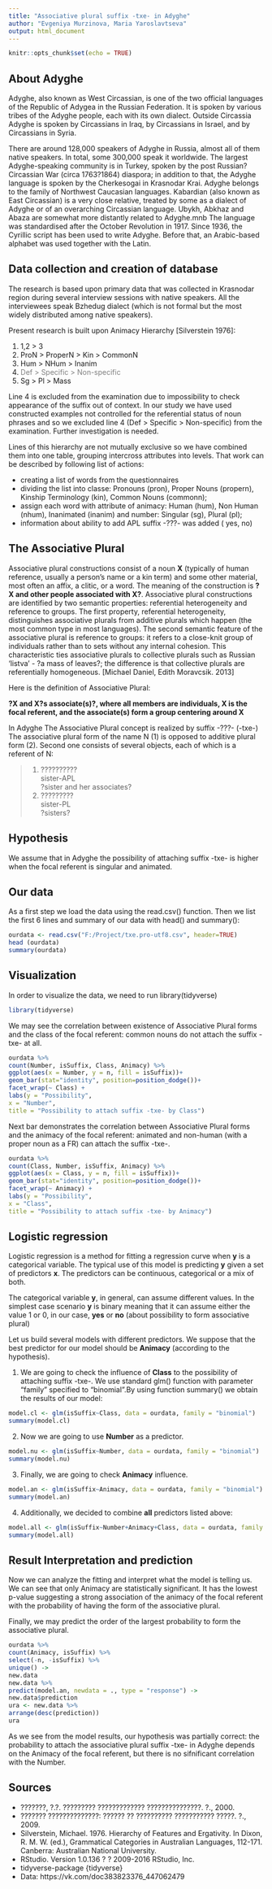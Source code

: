 ```yaml
---
title: "Associative plural suffix -txe- in Adyghe"
author: "Evgeniya Murzinova, Maria Yaroslavtseva"
output: html_document
---
```


```r
knitr::opts_chunk$set(echo = TRUE) 
``` 

## About Adyghe 
Adyghe, also known as West Circassian, is one of the two official languages of the Republic of Adygea in the Russian Federation. It is spoken by various tribes of the Adyghe people, each with its own dialect. Outside Circassia Adyghe is spoken by Circassians in Iraq, by Circassians in Israel, and by Circassians in Syria. 

There are around 128,000 speakers of Adyghe in Russia, almost all of them native speakers. In total, some 300,000 speak it worldwide. The largest Adyghe-speaking community is in Turkey, spoken by the post Russian?Circassian War (circa 1763?1864) diaspora; in addition to that, the Adyghe language is spoken by the Cherkesogai in Krasnodar Krai. 
Adyghe belongs to the family of Northwest Caucasian languages. Kabardian (also known as East Circassian) is a very close relative, treated by some as a dialect of Adyghe or of an overarching Circassian language. Ubykh, Abkhaz and Abaza are somewhat more distantly related to Adyghe.mnb 
The language was standardised after the October Revolution in 1917. Since 1936, the Cyrillic script has been used to write Adyghe. Before that, an Arabic-based alphabet was used together with the Latin. 

## Data collection and creation of database 
The research is based upon primary data that was collected in Krasnodar region during several interview sessions with native speakers. All the interviewees speak 
Bzhedug dialect (which is not formal but the most widely distributed among native speakers). 

Present research is built upon Animacy Hierarchy [Silverstein 1976]: 

1. 1,2 > 3 
2. ProN > ProperN > Kin > CommonN 
3. Hum > NHum > Inanim 
4. <span style="color:grey">Def > Specific > Non-specific</span> 
5. Sg > Pl > Mass 

Line 4 is excluded from the examination due to impossibility to check appearance of the suffix out of context. In our study we have used constructed examples not controlled for the referential status of noun phrases and so we excluded line 4 (Def > Specific > Non-specific) from the examination. Further investigation is needed. 

Lines of this hierarchy are not mutually exclusive so we have combined them into one table, grouping intercross attributes into levels. That work can be described by following list of actions: 

- creating a list of words from the questionnaires 
- dividing the list into classe: Pronouns (pron), Proper Nouns (propern), Kinship Terminology (kin), Common Nouns (commonn); 
- assign each word with attribute of animacy: Human (hum), Non Human (nhum), Inanimated (inanim) and number: Singular (sg), Plural (pl); 
- information about ability to add APL suffix -???- was added ( yes, no) 

## The Associative Plural 
Associative plural constructions consist of a noun **X** (typically of human reference, usually a person's name or a kin term) and some other material, most often an affix, a clitic, or a word. The meaning of the construction is **?X and other people associated with X?**. Associative plural constructions are identified by two semantic properties: referential heterogeneity and reference to groups. The first property, referential heterogeneity, distinguishes associative plurals from additive plurals which happen (the most common type in most languages). The second semantic feature of the associative plural is reference to groups: it refers to a close-knit group of individuals rather than to sets without any internal cohesion. This characteristic ties associative plurals to collective plurals such as Russian 'listva' - ?a mass of leaves?; the difference is that collective plurals are referentially homogeneous. [Michael Daniel, Edith Moravcsik. 2013] 

Here is the definition of Associative Plural: 

**?X and X?s associate(s)?, where all members are individuals, X is the focal
referent, and the associate(s) form a group centering around X** 

In Adyghe The Associative Plural concept is realized by suffix -???- (-txe-) 
The associative plural form of the name N (1) is opposed to additive plural form (2). Second one consists of several objects, each of which is a referent of N: 

> (1) 
> ??????????<br /> 
> sister-APL<br /> 
> ?sister and her associates?<br /> 
> (2) 
> ?????????<br /> 
> sister-PL<br /> 
> ?sisters?<br /> 

## Hypothesis 
We assume that in Adyghe the possibility of attaching suffix -txe- is higher when the focal referent is singular and animated. 

## Our data 
As a first step we load the data using the read.csv() function. 
Then we list the first 6 lines and summary of our data with head() and summary(): 
```r
ourdata <- read.csv("F:/Project/txe.pro-utf8.csv", header=TRUE) 
head (ourdata) 
summary(ourdata) 
``` 

## Visualization 
In order to visualize the data, we need to run library(tidyverse) 
```r
library(tidyverse) 
``` 

We may see the correlation between existence of Associative Plural forms and the class of the focal referent: common nouns do not attach the suffix -txe- at all. 

```r
ourdata %>% 
count(Number, isSuffix, Class, Animacy) %>% 
ggplot(aes(x = Number, y = n, fill = isSuffix))+ 
geom_bar(stat="identity", position=position_dodge())+ 
facet_wrap(~ Class) + 
labs(y = "Possibility", 
x = "Number", 
title = "Possibility to attach suffix -txe- by Class") 
``` 

Next bar demonstrates the correlation between Associative Plural forms and the animacy of the focal referent: animated and non-human (with a proper noun as a FR) can attach the suffix -txe-. 

```r
ourdata %>% 
count(Class, Number, isSuffix, Animacy) %>% 
ggplot(aes(x = Class, y = n, fill = isSuffix))+ 
geom_bar(stat="identity", position=position_dodge())+ 
facet_wrap(~ Animacy) + 
labs(y = "Possibility", 
x = "Class", 
title = "Possibility to attach suffix -txe- by Animacy") 
``` 

## Logistic regression 
Logistic regression is a method for fitting a regression curve when **y** is a categorical variable. The typical use of this model is predicting **y** given a set of predictors **x**. The predictors can be continuous, categorical or a mix of both. 

The categorical variable **y**, in general, can assume different values. In the simplest case scenario **y** is binary meaning that it can assume either the value 1 or 0, in our case, **yes** or **no** (about possibility to form associative plural) 

Let us build several models with different predictors. We suppose that the best predictor for our model should be **Animacy** (according to the hypothesis). 

1. We are going to check the influence of **Class** to the possibility of attaching suffix -txe-. We use standard glm() function with parameter "family" specified to "binomial".By using function summary() we obtain the results of our model: 
```r
model.cl <- glm(isSuffix~Class, data = ourdata, family = "binomial") 
summary(model.cl) 
``` 

2. Now we are going to use **Number** as a predictor. 
``` r
model.nu <- glm(isSuffix~Number, data = ourdata, family = "binomial") 
summary(model.nu) 
``` 

3. Finally, we are going to check **Animacy** influence. 
```r
model.an <- glm(isSuffix~Animacy, data = ourdata, family = "binomial") 
summary(model.an) 
``` 

4. Additionally, we decided to combine **all** predictors listed above: 
```r
model.all <- glm(isSuffix~Number+Animacy+Class, data = ourdata, family = "binomial") 
summary(model.all) 
``` 

## Result Interpretation and prediction 
Now we can analyze the fitting and interpret what the model is telling us. 
We can see that only Animacy are statistically significant. It has the lowest p-value suggesting a strong association of the animacy of the focal referent with the probability of having the form of the associative plural. 

Finally, we may predict the order of the largest probability to form the associative plural.
```r
ourdata %>% 
count(Animacy, isSuffix) %>% 
select(-n, -isSuffix) %>% 
unique() -> 
new.data 
new.data %>% 
predict(model.an, newdata = ., type = "response") -> 
new.data$prediction 
ura <- new.data %>% 
arrange(desc(prediction)) 
ura 
``` 

As we see from the model results, our hypothesis was partially correct: the probability to attach the associative plural suffix -txe- in Adyghe depends on the Animacy of the focal referent, but there is no sifnificant correlation with the Number. 

## Sources 
- ???????, ?.?. ????????? ????????????? ???????????????. ?., 2000.<br /> 
- ??????? ??????????????: ?????? ?? ?????????? ??????????? ?????. ?., 2009. 
- Silverstein, Michael. 1976. Hierarchy of Features and Ergativity. In Dixon, R. M. W. (ed.), Grammatical Categories in Australian Languages, 112-171. Canberra: Australian National University.<br /> 
- RStudio. Version 1.0.136 ? ? 2009-2016 RStudio, Inc.<br /> 
- tidyverse-package {tidyverse}<br /> 
- Data: https://vk.com/doc383823376_447062479<br />